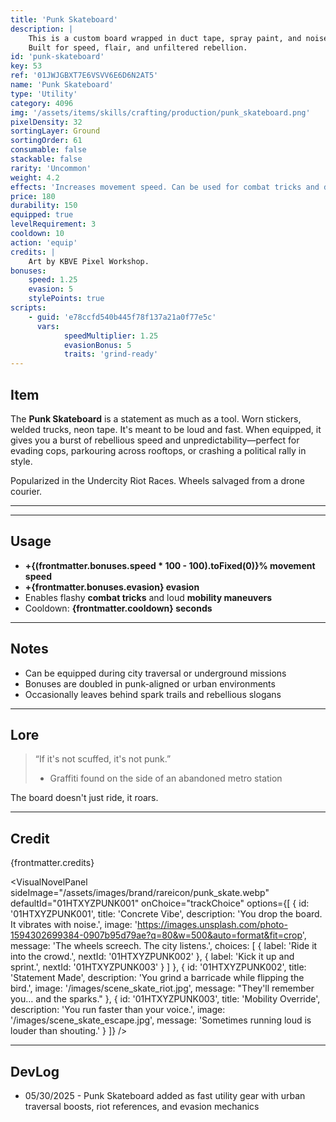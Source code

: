 ```yaml
---
title: 'Punk Skateboard'
description: |
    This is a custom board wrapped in duct tape, spray paint, and noise. 
    Built for speed, flair, and unfiltered rebellion.
id: 'punk-skateboard'
key: 53
ref: '01JWJGBXT7E6VSVV6E6D6N2AT5'
name: 'Punk Skateboard'
type: 'Utility'
category: 4096
img: '/assets/items/skills/crafting/production/punk_skateboard.png'
pixelDensity: 32
sortingLayer: Ground
sortingOrder: 61
consumable: false
stackable: false
rarity: 'Uncommon'
weight: 4.2
effects: 'Increases movement speed. Can be used for combat tricks and distraction.'
price: 180
durability: 150
equipped: true
levelRequirement: 3
cooldown: 10
action: 'equip'
credits: |
    Art by KBVE Pixel Workshop.
bonuses:
    speed: 1.25
    evasion: 5
    stylePoints: true
scripts:
    - guid: 'e78ccfd540b445f78f137a21a0f77e5c'
      vars:
            speedMultiplier: 1.25
            evasionBonus: 5
            traits: 'grind-ready'
---
```



## Item

The **Punk Skateboard** is a statement as much as a tool. 
Worn stickers, welded trucks, neon tape. It's meant to be loud and fast. 
When equipped, it gives you a burst of rebellious speed and unpredictability—perfect for evading cops, parkouring across rooftops, or crashing a political rally in style.

Popularized in the Undercity Riot Races. 
Wheels salvaged from a drone courier. 

---

<ItemDBPanel data={frontmatter} />

---

<Adsense />

## Usage

- **+{(frontmatter.bonuses.speed * 100 - 100).toFixed(0)}% movement speed**  
- **+{frontmatter.bonuses.evasion} evasion**  
- Enables flashy **combat tricks** and loud **mobility maneuvers**  
- Cooldown: **{frontmatter.cooldown} seconds**

---

## Notes

- Can be equipped during city traversal or underground missions  
- Bonuses are doubled in punk-aligned or urban environments  
- Occasionally leaves behind spark trails and rebellious slogans

---

## Lore

> “If it's not scuffed, it's not punk.”  
> - Graffiti found on the side of an abandoned metro station

The board doesn't just ride, it roars.

---

## Credit

{frontmatter.credits}

<VisualNovelPanel
  sideImage="/assets/images/brand/rareicon/punk_skate.webp"
  defaultId="01HTXYZPUNK001"
  onChoice="trackChoice"
  options={[
    {
      id: '01HTXYZPUNK001',
      title: 'Concrete Vibe',
      description: 'You drop the board. It vibrates with noise.',
      image: 'https://images.unsplash.com/photo-1594302699384-0907b95d79ae?q=80&w=500&auto=format&fit=crop',
      message: 'The wheels screech. The city listens.',
      choices: [
        { label: 'Ride it into the crowd.', nextId: '01HTXYZPUNK002' },
        { label: 'Kick it up and sprint.', nextId: '01HTXYZPUNK003' }
      ]
    },
    {
      id: '01HTXYZPUNK002',
      title: 'Statement Made',
      description: 'You grind a barricade while flipping the bird.',
      image: '/images/scene_skate_riot.jpg',
      message: "They'll remember you… and the sparks."
    },
    {
      id: '01HTXYZPUNK003',
      title: 'Mobility Override',
      description: 'You run faster than your voice.',
      image: '/images/scene_skate_escape.jpg',
      message: 'Sometimes running loud is louder than shouting.'
    }
  ]}
/>

---

## DevLog

- 05/30/2025 - Punk Skateboard added as fast utility gear with urban traversal boosts, riot references, and evasion mechanics
